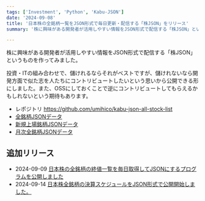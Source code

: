 ```yaml
---
tags: ['Investment', 'Python', 'Kabu-JSON']
date: '2024-09-08'
title: '日本株の全銘柄一覧をJSON形式で毎日更新・配信する「株JSON」をリリース'
summary: '株に興味がある開発者が活用しやすい情報をJSON形式で配信する「株JSON」というものを作ってみました'

---
```


株に興味がある開発者が活用しやすい情報をJSON形式で配信する「株JSON」というものを作ってみました。

投資・ITの組み合わせで、儲けれるならそれがベストですが、儲けれないなら開発方面で似た志を人たちにコントリビュートしたいという思いから公開できる形にしました。また、OSSにしておくことで逆にコントリビュートしてもらえるかもしれないという期待もあります。

- レポジトリ https://github.com/umihico/kabu-json-all-stock-list
- [全銘柄JSONデータ](https://d1rrtoo3h22gy6.cloudfront.net/kabu-json-all-stock-list/v1/all_stocks.json)
- [新規上場銘柄JSONデータ](https://d1rrtoo3h22gy6.cloudfront.net/kabu-json-all-stock-list/v1/new_listings.json)
- [月次全銘柄JSONデータ](https://d1rrtoo3h22gy6.cloudfront.net/kabu-json-all-stock-list/v1/monthly.json)

## 追加リリース

- 2024-09-09 [日本株の全銘柄の終値一覧を毎日取得してJSONにするプログラムを公開しました](https://umihi.co/blog/20240909-kabu-json-all-close-prices-release)
- 2024-09-14 [日本株全銘柄の決算スケジュールをJSON形式で公開開始しました。](https://umihi.co/blog/20240914-kabu-json-kessan-schedules-release)
